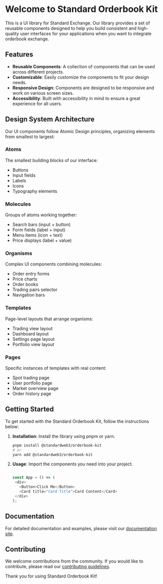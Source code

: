 # Welcome to Standard Orderbook Kit

This is a UI library for Standard Exchange. Our library provides a set of reusable components designed to help you build consistent and high-quality user interfaces for your applications when you want to integrate orderbook exchange.

## Features

- **Reusable Components**: A collection of components that can be used across different projects.
- **Customizable**: Easily customize the components to fit your design needs.
- **Responsive Design**: Components are designed to be responsive and work on various screen sizes.
- **Accessibility**: Built with accessibility in mind to ensure a great experience for all users.

## Design System Architecture

Our UI components follow Atomic Design principles, organizing elements from smallest to largest:

### Atoms
The smallest building blocks of our interface:
- Buttons
- Input fields
- Labels
- Icons
- Typography elements

### Molecules
Groups of atoms working together:
- Search bars (input + button)
- Form fields (label + input)
- Menu items (icon + text)
- Price displays (label + value)

### Organisms
Complex UI components combining molecules:
- Order entry forms
- Price charts
- Order books
- Trading pairs selector
- Navigation bars

### Templates
Page-level layouts that arrange organisms:
- Trading view layout
- Dashboard layout
- Settings page layout
- Portfolio view layout

### Pages
Specific instances of templates with real content:
- Spot trading page
- User portfolio page
- Market overview page
- Order history page

## Getting Started

To get started with the Standard Orderbook Kit, follow the instructions below:

1. **Installation**: Install the library using pnpm or yarn.
   ```sh
   pnpm install @standardweb3/orderbook-kit
   # or
   yarn add @standardweb3/orderbook-kit

2. **Usage**: Import the components you need into your project.
    ```javascript

    const App = () => (
     <div>
       <Button>Click Me</Button>
       <Card title="Card Title">Card Content</Card>
     </div>
    );

    ```

## Documentation

For detailed documentation and examples, please visit our [documentation site](https://docs.standardweb3.com).

## Contributing

We welcome contributions from the community. If you would like to contribute, please read our [contributing guidelines](https://github.com/standardweb3/orderbook-kit/CONTRIBUTING.md).

Thank you for using Standard Orderbook Kit!